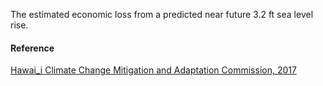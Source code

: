The estimated economic loss from a predicted near future 3.2 ft sea level rise.

#### Reference

[Hawai_i Climate Change Mitigation and Adaptation Commission, 2017](https://climateadaptation.hawaii.gov/wp-content/uploads/2017/12/SLR-Report_Dec2017.pdf)